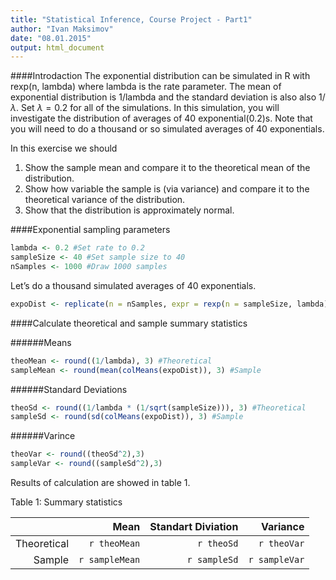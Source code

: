 ```yaml
---
title: "Statistical Inference, Course Project - Part1"
author: "Ivan Maksimov"
date: "08.01.2015"
output: html_document
---
```




####Introdaction
The exponential distribution can be simulated in R with rexp(n, lambda) where lambda is the rate parameter. The mean of exponential distribution is 1/lambda and the standard deviation is also also $1/\lambda$. Set $\lambda=0.2$  for all of the simulations. In this simulation, you will investigate the distribution of averages of 40 exponential(0.2)s. Note that you will need to do a thousand or so simulated averages of 40 exponentials.

In this exercise we should

1.  Show the sample mean and compare it to the theoretical mean of the distribution.
2.  Show how variable the sample is (via variance) and compare it to the theoretical variance of the distribution.
3.  Show that the distribution is approximately normal.

####Exponential sampling parameters
```r
lambda <- 0.2 #Set rate to 0.2
sampleSize <- 40 #Set sample size to 40
nSamples <- 1000 #Draw 1000 samples
```

Let's do a thousand simulated averages of 40 exponentials.

```r
expoDist <- replicate(n = nSamples, expr = rexp(n = sampleSize, lambda))
```

####Calculate theoretical and sample summary statistics

######Means
```r
theoMean <- round((1/lambda), 3) #Theoretical
sampleMean <- round(mean(colMeans(expoDist)), 3) #Sample
```

######Standard Deviations
```r
theoSd <- round((1/lambda * (1/sqrt(sampleSize))), 3) #Theoretical
sampleSd <- round(sd(colMeans(expoDist)), 3) #Sample
```

######Varince
```r
theoVar <- round((theoSd^2),3)
sampleVar <- round((sampleSd^2),3)
```

Results of calculation are showed in table 1. 

Table 1: Summary statistics

|              |          Mean|Standart Diviation|  Variance    |
|-------------:|-------------:|-----------------:|-------------:|
|   Theoretical|  `r theoMean`|        `r theoSd`|   `r theoVar`|
|        Sample|`r sampleMean`|      `r sampleSd`| `r sampleVar`|





